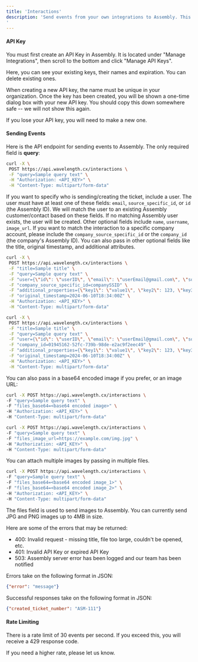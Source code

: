 ```yaml
---
title: 'Interactions'
description: 'Send events from your own integrations to Assembly. This is a great way to track how your customers are interacting with your product.
'
---
```

#### API Key

You must first create an API Key in Assembly. It is located under "Manage Integrations", then scroll to the bottom and click "Manage API Keys".

Here, you can see your existing keys, their names and expiration. You can delete existing ones. 

When creating a new API key, the name must be unique in your organization. Once the key has been created, you will be shown a one-time dialog box with your new API key. You should copy this down somewhere safe -- we will not show this again. 

If you lose your API key, you will need to make a new one.

#### Sending Events

Here is the API endpoint for sending events to Assembly. The only required field is <b>query</b>:

```bash
curl -X \
 POST https://api.wavelength.cx/interactions \
 -F "query=Sample query text" \
 -H "Authorization: <API_KEY>" \
 -H "Content-Type: multipart/form-data" 
```

If you want to specify who is sending/creating the ticket, include a user. The user must have at least one of these fields: `email`, `source_specific_id`, or `id` (the Assembly ID). We will match the user to an existing Assembly customer/contact based on these fields. If no matching Assembly user exists, the user will be created. Other optional fields include `name`, `username`, `image_url`.
If you want to match the interaction to a specific company account, please include the `company_source_specific_id` or the `company_id` (the company's Assembly ID).
You can also pass in other optional fields like the title, original timestamp, and additional attributes.

```bash
curl -X \
 POST https://api.wavelength.cx/interactions \
 -F "title=Sample title" \
 -F "query=Sample query text" \
 -F "user={\"id\": \"userID\", \"email\": \"userEmail@gmail.com\", \"source_specific_id\": \"userSSID\"}" \
 -F "company_source_specific_id=companySSID" \
 -F "additional_properties={\"key1\": \"value1\", \"key2\": 123, \"key3\": \"value3\"}" \
 -F "original_timestamp=2024-06-10T18:34:00Z" \
 -H "Authorization: <API_KEY>" \
 -H "Content-Type: multipart/form-data"
```
```bash
curl -X \
 POST https://api.wavelength.cx/interactions \
 -F "title=Sample title" \
 -F "query=Sample query text" \
 -F "user={\"id\": \"userID\", \"email\": \"userEmail@gmail.com\", \"source_specific_id\": \"userSSID\"}" \
 -F "company_id=01945162-52fc-739b-98de-e2ac9f2eec49" \
 -F "additional_properties={\"key1\": \"value1\", \"key2\": 123, \"key3\": \"value3\"}" \
 -F "original_timestamp=2024-06-10T18:34:00Z" \
 -H "Authorization: <API_KEY>" \
 -H "Content-Type: multipart/form-data"
```


You can also pass in a base64 encoded image if you prefer, or an image URL:

```bash
curl -X POST https://api.wavelength.cx/interactions \
-F "query=Sample query text" \
-F "files_base64=<base64 encoded image>" \
-H "Authorization: <API_KEY>" \
-H "Content-Type: multipart/form-data"
```

```bash
curl -X POST https://api.wavelength.cx/interactions \
-F "query=Sample query text" \
-F "files_image_url=https://example.com/img.jpg" \
-H "Authorization: <API_KEY>" \
-H "Content-Type: multipart/form-data"
```

You can attach multiple images by passing in multiple files.

```bash
curl -X POST https://api.wavelength.cx/interactions \
-F "query=Sample query text" \
-F "files_base64=<base64 encoded image_1>" \
-F "files_base64=<base64 encoded image_2>" \
-H "Authorization: <API_KEY>" \
-H "Content-Type: multipart/form-data"
```


The files field is used to send images to Assembly. You can currently send JPG and PNG images up to 4MB in size.

Here are some of the errors that may be returned:

- 400: Invalid request - missing title, file too large, couldn't be opened, etc.
- 401: Invalid API Key or expired API Key
- 503: Assembly server error has been logged and our team has been notified

Errors take on the following format in JSON:

```json
{"error": "message"}
```

Successful responses take on the following format in JSON:

```json
{"created_ticket_number": "ASM-111"}
```

#### Rate Limiting

There is a rate limit of 30 events per second. If you exceed this, you will receive a 429 response code.

If you need a higher rate, please let us know.